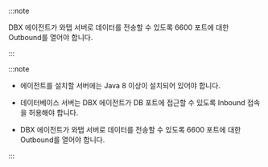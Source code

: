 <InDoc product="oracle-pro">

:::note

DBX 에이전트가 와탭 서버로 데이터를 전송할 수 있도록 6600 포트에 대한 Outbound를 열어야 합니다.

:::

</InDoc>

<Xclude product="oracle-pro">

:::note

* 에이전트를 설치할 서버에는 Java 8 이상이 설치되어 있어야 합니다.

* 데이터베이스 서버는 DBX 에이전트가 DB 포트에 접근할 수 있도록 Inbound 접속을 허용해야 합니다.

* DBX 에이전트가 와탭 서버로 데이터를 전송할 수 있도록 6600 포트에 대한 Outbound를 열어야 합니다.

:::

</Xclude>